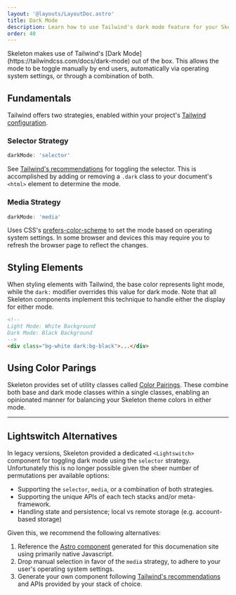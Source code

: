 ```yaml
---
layout: '@layouts/LayoutDoc.astro'
title: Dark Mode
description: Learn how to use Tailwind's dark mode feature for your Skeleton project.
order: 40
---
```



<p class="type-scale-5">Skeleton makes use of Tailwind's [Dark Mode](https://tailwindcss.com/docs/dark-mode) out of the box. This allows the mode to be toggle manually by end users, automatically via operating system settings, or through a combination of both.</p>

## Fundamentals

Tailwind offers two strategies, enabled within your project's [Tailwind configuration](https://tailwindcss.com/docs/dark-mode).

### Selector Strategy

```ts
darkMode: 'selector'
```

See [Tailwind's recommendations](https://tailwindcss.com/docs/dark-mode#toggling-dark-mode-manually) for toggling the selector. This is accomplished by adding or removing  a `.dark` class to your document's `<html>` element to determine the mode.

### Media Strategy

```ts
darkMode: 'media'
```

Uses CSS's [prefers-color-scheme](https://developer.mozilla.org/en-US/docs/Web/CSS/@media/prefers-color-scheme) to set the mode based on operating system settings. In some browser and devices this may require you to refresh the browser page to reflect the changes.

## Styling Elements

When styling elements with Tailwind, the base color represents light mode, while the `dark:` modifier overrides this value for dark mode. Note that all Skeleton components implement this technique to handle either the display for either mode.

```html
<!--
Light Mode: White Background
Dark Mode: Black Background
-->
<div class="bg-white dark:bg-black">...</div>
```

## Using Color Parings

Skeleton provides set of utility classes called [Color Pairings](/docs/design/colors#pairings). These combine both base and dark mode classes within a single classes, enabling an opinionated manner for balancing your Skeleton theme colors in either mode.

---

## Lightswitch Alternatives

In legacy versions, Skeleton provided a dedicated `<Lightswitch>` component for toggling dark mode using the `selector` strategy. Unfortunately this is no longer possible given the sheer number of permutations per available options:

- Supporting the `selector`, `media`, or a combination of both strategies.
- Supporting the unique APIs of each tech stacks and/or meta-framework.
- Handling state and persistence; local vs remote storage (e.g. account-based storage)

Given this, we recommend the following alternatives:

1. Reference the [Astro component](https://github.com/skeletonlabs/skeleton/blob/next/sites/next.skeleton.dev/src/components/docs/Lightswitch.astro) generated for this documenation site using primarily native Javascript.
2. Drop manual selection in favor of the `media` strategy, to adhere to your user's operating system settings.
3. Generate your own component following [Tailwind's recommendations](https://tailwindcss.com/docs/dark-mode#supporting-system-preference-and-manual-selection) and APIs provided by your stack of choice.
